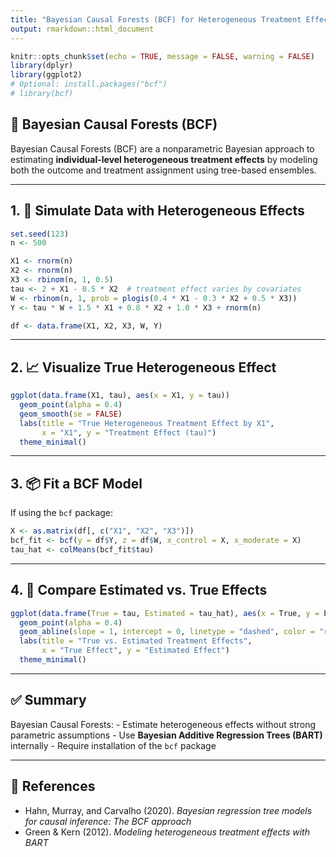 ```yaml
---
title: "Bayesian Causal Forests (BCF) for Heterogeneous Treatment Effects"
output: rmarkdown::html_document
---
```


```r
knitr::opts_chunk$set(echo = TRUE, message = FALSE, warning = FALSE)
library(dplyr)
library(ggplot2)
# Optional: install.packages("bcf")
# library(bcf)
```

## 🌲 Bayesian Causal Forests (BCF)

Bayesian Causal Forests (BCF) are a nonparametric Bayesian approach to estimating **individual-level heterogeneous treatment effects** by modeling both the outcome and treatment assignment using tree-based ensembles.

---

## 1. 🧪 Simulate Data with Heterogeneous Effects

```r
set.seed(123)
n <- 500

X1 <- rnorm(n)
X2 <- rnorm(n)
X3 <- rbinom(n, 1, 0.5)
tau <- 2 + X1 - 0.5 * X2  # treatment effect varies by covariates
W <- rbinom(n, 1, prob = plogis(0.4 * X1 - 0.3 * X2 + 0.5 * X3))
Y <- tau * W + 1.5 * X1 + 0.8 * X2 + 1.0 * X3 + rnorm(n)

df <- data.frame(X1, X2, X3, W, Y)
```

---

## 2. 📈 Visualize True Heterogeneous Effect

```r
ggplot(data.frame(X1, tau), aes(x = X1, y = tau))
  geom_point(alpha = 0.4)
  geom_smooth(se = FALSE)
  labs(title = "True Heterogeneous Treatment Effect by X1",
       x = "X1", y = "Treatment Effect (tau)")
  theme_minimal()
```

---

## 3. 📦 Fit a BCF Model

If using the `bcf` package:

```r
X <- as.matrix(df[, c("X1", "X2", "X3")])
bcf_fit <- bcf(y = df$Y, z = df$W, x_control = X, x_moderate = X)
tau_hat <- colMeans(bcf_fit$tau)
```

---

## 4. 🧪 Compare Estimated vs. True Effects

```r
ggplot(data.frame(True = tau, Estimated = tau_hat), aes(x = True, y = Estimated))
  geom_point(alpha = 0.4)
  geom_abline(slope = 1, intercept = 0, linetype = "dashed", color = "red")
  labs(title = "True vs. Estimated Treatment Effects",
       x = "True Effect", y = "Estimated Effect")
  theme_minimal()
```

---

## ✅ Summary

Bayesian Causal Forests:
- Estimate heterogeneous effects without strong parametric assumptions
- Use **Bayesian Additive Regression Trees (BART)** internally
- Require installation of the `bcf` package

---

## 📖 References

- Hahn, Murray, and Carvalho (2020). *Bayesian regression tree models for causal inference: The BCF approach*
- Green & Kern (2012). *Modeling heterogeneous treatment effects with BART*